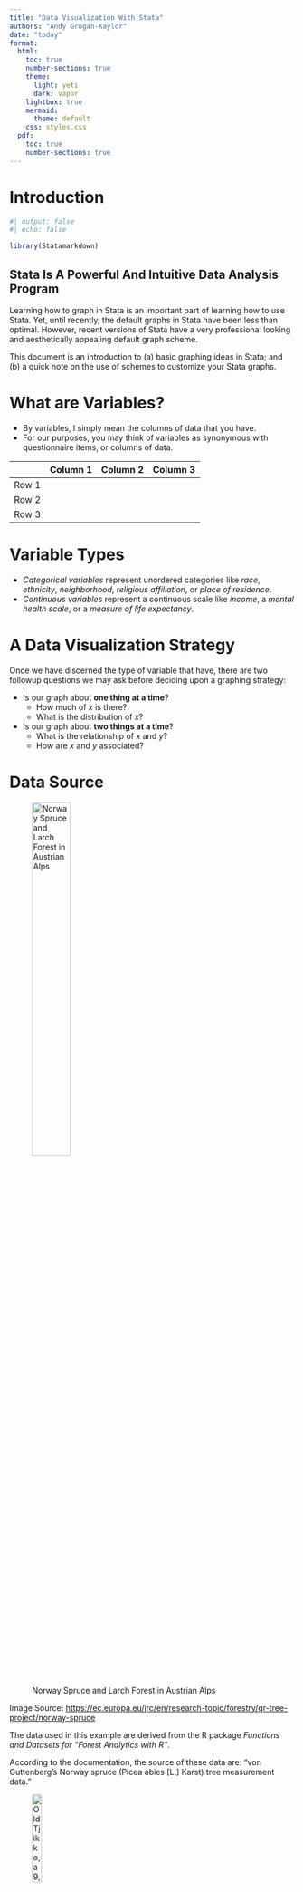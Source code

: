 ```yaml
---
title: "Data Visualization With Stata"
authors: "Andy Grogan-Kaylor"
date: "today"
format:
  html:
    toc: true
    number-sections: true
    theme:
      light: yeti
      dark: vapor
    lightbox: true
    mermaid: 
      theme: default
    css: styles.css
  pdf: 
    toc: true
    number-sections: true
---
```


# Introduction 

```r
#| output: false
#| echo: false

library(Statamarkdown)

```

::: {.callout-tip}
## Stata Is A Powerful And Intuitive Data Analysis Program

Learning how to graph in Stata is an important part of learning how to use Stata. Yet, until recently, the default graphs in Stata have been less than optimal. However, recent versions of Stata have a very professional looking and aesthetically appealing default graph scheme.

This document is an introduction to (a) basic graphing ideas in Stata; and (b) a quick note on the use of schemes to customize your Stata graphs.
:::

# What are Variables?

* By variables, I simply mean the columns of data that you have.
* For our purposes, you may think of variables as synonymous with questionnaire items, or columns of data.

|          | Column 1 | Column 2 | Column 3 |
|----------|----------|----------|----------|
| Row    1 |          |          |          |
| Row    2 |          |          |          |
| Row    3 |          |          |          |

# Variable Types

* *Categorical variables* represent unordered categories like *race*, *ethnicity*, *neighborhood*, *religious affiliation*, or *place of residence*.
* *Continuous variables* represent a continuous scale like *income*, a *mental health scale*, or a *measure of life expectancy*.

# A Data Visualization Strategy

Once we have discerned the type of variable that have, there are two followup questions we may ask before deciding upon a graphing strategy:

* Is our graph about **one thing at a time**?
  + How much of *x* is there? 
  + What is the distribution of *x*?
* Is our graph about **two things at a time**?
  + What is the relationship of *x* and *y*?
  + How are *x* and *y* associated?


# Data Source

![Norway Spruce and Larch Forest in Austrian Alps](fotolia-small.jpg){ width=40% }

Image Source: [https://ec.europa.eu/jrc/en/research-topic/forestry/qr-tree-project/norway-spruce](https://ec.europa.eu/jrc/en/research-topic/forestry/qr-tree-project/norway-spruce)

The data used in this example are derived from the R package *Functions and Datasets for "Forest Analytics with R"*.

According to the documentation, the source of these data are: "von Guttenberg’s Norway spruce (Picea abies [L.] Karst) tree measurement data."

![Old Tjikko, a 9,550 Year Old Norway Spruce in Sweden](Old-Tjikko-Small.jpg){ width=20% }

The documentation goes on to further note that:

> "The data are measures from 107 trees. The trees were selected as being of average size from healthy and well stocked stands in the Alps."

```stata

use "https://github.com/agrogan1/Stata/raw/main/data-visualization-with-Stata/gutten.dta", clear

```

# Variables

`site` Growth *quality* class of the tree’s habitat. 5 levels.

`location` Distinguishes tree *location*. 7 levels.

`tree` An identifier for the tree within location.

`age_base` The tree age taken at ground level.
	
`height` Tree height, m.

`dbh_cm` Tree diameter, cm.

`volume` Tree volume.

`age_bh` Tree age taken at 1.3 m.

`tree.ID` A factor uniquely identifying the tree.

# Graphs

## One Continuous Thing At A Time (`histogram x`)

```stata
#| output: false

histogram height, title("Tree Height")
	
graph export myhistogram.png, width(1000) replace

```

![Histogram Of Tree Height](myhistogram.png){width=50%}

## One Categorical Thing At A Time (`graph bar, over(x)`)

```stata
#| output: false

graph bar, over(location) title("Tree Location")
	
graph export mybargraph.png, width(1000) replace

```

![Bar Graph Of Tree Location](mybargraph.png){width=50%}


::: {.callout-tip}
## `asyvars`

The `asyvars` option is especially helpful with bar graphs to create bar graphs with different color bars.

```stata
#| output: false

graph bar, over(location) title("Tree Location") asyvars
	
graph export mybargraph_asyvars.png, width(1000) replace

```

![Bar Graph Of Tree Location Using `asyvars`](mybargraph_asyvars.png){width=50%}
:::

## Continuous by Continuous (`twoway scatter y x`)

```stata
#| output: false

twoway scatter height age_base, title("Tree Height by Age")
	
graph export myscatter.png, width(1000) replace

```

![Scatterplot Of Tree Height By Age](myscatter.png){width=50%}

## Categorical by Categorical (`graph bar, over(x) over(y)`) [^asyvars1]

[^asyvars1]: You can also use `asyvars` with categorical by categorical bar graphs

```stata
#| output: false

graph bar, over(site) over(location) title("Tree Site Growth Quality by Location")
	
graph export mybargraph2.png, width(1000) replace

```

![Bar Graph Of Tree Site By Location](mybargraph2.png){width=50%}




## Continuous by Categorical (`graph bar y, over(x)`)

```stata
#| output: false

graph bar height, over(location) title("Tree Height by Location")
	
graph export mybargraph3.png, width(1000) replace

```

![Bar Graph Of Mean Tree Height By Location](mybargraph3.png){width=50%}

# Schemes (`,scheme(...)`)

Stata *graph schemes* can substantially change the look of a graph. Built in graph schemes include `s1color`, the new default scheme `stcolor`, the older default scheme `s2color`, `sj`, `economist` and `s1rcolor`. 

`lean2` (type `findit lean2` in the Stata Command Window) is a user written scheme that is very helpful when preparing graphics for publication. I have written a [Stata Michigan graph scheme](https://agrogan1.github.io/Stata/) that can be installed. Asjad Naqvi has written [an excellent and comprehensive set of Stata graph schemes](https://github.com/asjadnaqvi/Stata-schemes).

## Continuous by Continuous (`twoway scatter y x, scheme(...)`)

```stata
#| output: false

twoway scatter height age_base, title("Tree Height by Age") scheme(michigan)
	
graph export myscatterM.png, width(1000) replace

```

![Scatterplot Of Tree Height By Age With Michigan Graph Scheme](myscatterM.png){width=50%}
```stata
#| output: false

twoway scatter height age_base, title("Tree Height by Age") scheme(lean2) msymbol(o)

graph export myscatterL.png, width(1000) replace

```

![Scatterplot Of Tree Height By Age With lean2 Graph Scheme](myscatterL.png){width=50%}

```stata
#| output: false

twoway scatter height age_base, title("Tree Height by Age") scheme(s1color)

graph export myscatterS.png, width(1000) replace

```

![Scatterplot Of Tree Height By Age With s1color Graph Scheme](myscatterS.png){width=50%}

## Continuous by Categorical (`graph bar y, over(x) scheme(...)`)[^asyvars2]

[^asyvars2]: In these graphs I again use `asyvars` to give different colors to the bars on the graph.


```stata
#| output: false

graph bar height, over(location) asyvars title("Tree Height by Location") scheme(michigan)
	
graph export mybarM.png, width(1000) replace

```

![Bar Graph Of Mean Tree Height By Location With Michigan Graph Scheme](mybarM.png){width=50%}
```stata
#| output: false

graph bar height, over(location) asyvars title("Tree Height by Location") scheme(lean2)
	
graph export mybarL.png, width(1000) replace

```

![Bar Graph Of Mean Tree Height By Location With lean2 Graph Scheme](mybarL.png){width=50%}
```stata
#| output: false

graph bar height, over(location) asyvars title("Tree Height by Location") scheme(s1color)
	
graph export mybarS.png, width(1000) replace

```

![Bar Graph Of Mean Tree Height By Location With s1color Graph Scheme](mybarS.png){width=50%}






